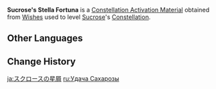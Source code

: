 {{Item Infobox
|id           = 001143
|image        = Item Stella Fortuna (4 Star).png
|type         = Constellation Activation Materials
|group        = Stella Fortuna
|quality      = 4
|description  = [[Sucrose]]'s Constellation Activation Material
|source1      = [[Wishes]]
}}
'''Sucrose's Stella Fortuna''' is a [[Constellation Activation Material]] obtained from [[Wishes]] used to level [[Sucrose]]'s [[Constellation]].

==Other Languages==
{{Other Languages
|en      = Sucrose's Stella Fortuna
|zhs     = 砂糖的命星
|zhs_rm  = Shātáng de Mìngxīng
|zht     = 砂糖的命星
|zht_rm  = Shātáng de Mìngxīng
|zh_tl   = Sucrose's {{Lex|Stella Fortuna|zh}}
|ja      = スクロースの星屑
|ja_rm   = Sukuroosu no Hoshikuzu
|ja_tl   = Sucrose's {{Lex|Stella Fortuna|ja}}
|ko      = {{tt|설탕|雪糖}}의 운명의 별
|ko_rm   = Seoltang-ui Unmyeong-ui Byeol
|ko_tl   = Sucrose's {{Lex|Stella Fortuna|ko}}
|es      = Stella Fortuna de Sucrose
|es_tl   = Sucrose's Stella Fortuna
|fr      = Stella Fortuna de Sucrose
|fr_tl   = Sucrose's Stella Fortuna
|ru      = <!--Удача Сахароза-->
|ru_tl   = <!--Sucrose's {{Lex|Stella Fortuna|ru}}-->
|th      = ดวงดาวแห่งชีวิตของ Sucrose
|th_rm   = Duangdao haeng Chiwit khong Sucrose
|th_tl   = Sucrose's {{Lex|Stella Fortuna|th}}
|vi      = Chòm Sao Của Sucrose
|vi_tl   = Sucrose's {{Lex|Stella Fortuna|vi}}
|de      = Stella Fortuna von Sucrose
|de_tl   = Sucrose's Stella Fortuna
|id      = Sucrose's Stella Fortuna
|pt      = <!--Constelação de Sucrose/Stella Fortuna de Sucrose-->
|pt_tl   = <!--Sucrose's Stella Fortuna-->
|tr      = <!--Sucrose' Yaşam Yıldızı-->
|tr_tl   = <!--Sucrose's Stella Fortuna-->
|it      = Stella Fortuna di Sucrose
|it_tl   = Sucrose's Stella Fortuna
}}

==Change History==
{{Change History|1.0}}

[[ja:スクロースの星屑]]
[[ru:Удача Сахарозы]]